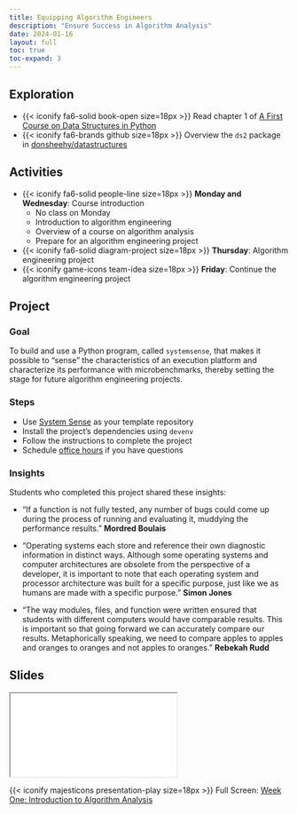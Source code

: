 ```yaml
---
title: Equipping Algorithm Engineers
description: "Ensure Success in Algorithm Analysis"
date: 2024-01-16
layout: full
toc: true
toc-expand: 3
---
```


## Exploration

- {{< iconify fa6-solid book-open size=18px >}} Read chapter 1 of [A First
Course on Data Structures in
Python](https://donsheehy.github.io/datastructures/)
- {{< iconify fa6-brands github size=18px >}} Overview the `ds2` package in
[donsheehy/datastructures](https://github.com/donsheehy/datastructures)

## Activities

- {{< iconify fa6-solid people-line size=18px >}} **Monday and Wednesday**: Course introduction
  - No class on Monday
  - Introduction to algorithm engineering
  - Overview of a course on algorithm analysis
  - Prepare for an algorithm engineering project
- {{< iconify fa6-solid diagram-project size=18px >}} **Thursday**: Algorithm engineering project
- {{< iconify game-icons team-idea size=18px >}} **Friday**: Continue the algorithm engineering project

## Project

### Goal

To build and use a Python program, called `systemsense`, that makes it possible
to "sense" the characteristics of an execution platform and characterize its
performance with microbenchmarks, thereby setting the stage for
future algorithm engineering projects.

### Steps

- Use [System Sense](https://github.com/Algorithmology/algorithmology-setup-starter) as your template repository
- Install the project's dependencies using `devenv`
- Follow the instructions to complete the project
- Schedule [office hours](https://www.gregorykapfhammer.com/schedule/) if you
have questions

### Insights

::: {.callout-note appearance="minimal" title="Student Insights" collapse="false"}

Students who completed this project shared these insights:

- "If a function is not fully tested, any number of bugs could come up during the
process of running and evaluating it, muddying the performance results."
**Mordred Boulais**

- "Operating systems each store and reference their own diagnostic information in
distinct ways. Although some operating systems and computer architectures are
obsolete from the perspective of a developer, it is important to note that each
operating system and processor architecture was built for a specific purpose,
just like we as humans are made with a specific purpose." **Simon Jones**

- "The way modules, files, and function were written ensured that students with
different computers would have comparable results. This is important so that
going forward we can accurately compare our results. Metaphorically speaking, we
need to compare apples to apples and oranges to oranges and not apples to
oranges." **Rebekah Rudd**

:::

## Slides

```{=html}
<iframe class="slide-deck" src="../../slides/weekone/"></iframe>
```

{{< iconify majesticons presentation-play size=18px >}} Full Screen: [Week One: Introduction to Algorithm Analysis](../../slides/weekone/)
